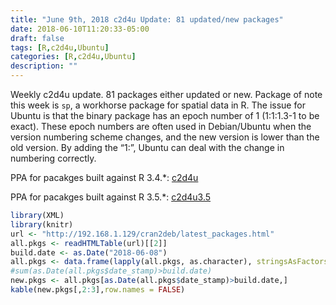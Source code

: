 ```yaml
---
title: "June 9th, 2018 c2d4u Update: 81 updated/new packages"
date: 2018-06-10T11:20:33-05:00
draft: false
tags: [R,c2d4u,Ubuntu]
categories: [R,c2d4u,Ubuntu]
description: ""
---
```


Weekly c2d4u update.  81 packages either updated or new.  Package of note this week is `sp`, a workhorse package for spatial data in R.  The issue for Ubuntu is that the binary package has an epoch number of 1 (1:1:1.3-1 to be exact).  These epoch numbers are often used in Debian/Ubuntu when the version numbering scheme changes, and the new version is lower than the old version.  By adding the "1:", Ubuntu can deal with the change in numbering correctly.

PPA for pacakges built against R 3.4.*: [c2d4u](https://launchpad.net/~marutter/+archive/ubuntu/c2d4u)

PPA for pacakges built against R 3.5.*: [c2d4u3.5](https://launchpad.net/~marutter/+archive/ubuntu/c2d4u3.5)


```r
library(XML)
library(knitr)
url <- "http://192.168.1.129/cran2deb/latest_packages.html"
all.pkgs <- readHTMLTable(url)[[2]]
build.date <- as.Date("2018-06-08")
all.pkgs <- data.frame(lapply(all.pkgs, as.character), stringsAsFactors=FALSE)
#sum(as.Date(all.pkgs$date_stamp)>build.date)
new.pkgs <- all.pkgs[as.Date(all.pkgs$date_stamp)>build.date,]
kable(new.pkgs[,2:3],row.names = FALSE)
```

